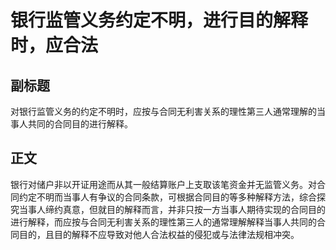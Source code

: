 # 银行监管义务约定不明，进行目的解释时，应合法
## 副标题
对银行监管义务的约定不明时，应按与合同无利害关系的理性第三人通常理解的当事人共同的合同目的进行解释。
## 正文
银行对储户非以开证用途而从其一般结算账户上支取该笔资金并无监管义务。对合同约定不明而当事人有争议的合同条款，可根据合同目的等多种解释方法，综合探究当事人缔约真意，但就目的解释而言，并非只按一方当事人期待实现的合同目的进行解释，而应按与合同无利害关系的理性第三人的通常理解解释当事人共同的合同目的，且目的解释不应导致对他人合法权益的侵犯或与法律法规相冲突。